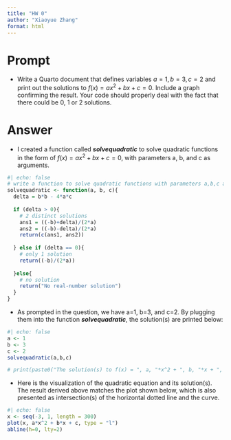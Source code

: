 ```yaml
---
title: "HW 0"
author: "Xiaoyue Zhang"
format: html
---
```


# Prompt

-   Write a Quarto document that defines variables $a=1, b=3, c=2$ and print out the solutions to $f(x) = ax^2+bx+c=0$. Include a graph confirming the result. Your code should properly deal with the fact that there could be 0, 1 or 2 solutions.

# Answer

-   I created a function called ***solvequadratic*** to solve quadratic functions in the form of $f(x) = ax^2+bx+c=0$, with parameters a, b, and c as arguments.

```r
#| echo: false
# write a function to solve quadratic functions with parameters a,b,c as arguments of the function
solvequadratic <- function(a, b, c){
  delta = b*b - 4*a*c
  
  if (delta > 0){ 
    # 2 distinct solutions
    ans1 = ((-b)+delta)/(2*a)
    ans2 = ((-b)-delta)/(2*a)
    return(c(ans1, ans2))
    
  } else if (delta == 0){ 
    # only 1 solution
    return((-b)/(2*a))
    
  }else{ 
    # no solution
    return("No real-number solution")
  }
}
```

-   As prompted in the question, we have a=1, b=3, and c=2. By plugging them into the function ***solvequadratic***, the solution(s) are printed below:

```r
#| echo: false
a <- 1
b <- 3
c <- 2
solvequadratic(a,b,c)

# print(paste0("The solution(s) to f(x) = ", a, "*x^2 + ", b, "*x + ", c, " is(are) ", res))
```

-   Here is the visualization of the quadratic equation and its solution(s). The result derived above matches the plot shown below, which is also presented as intersection(s) of the horizontal dotted line and the curve.

```r
#| echo: false
x <- seq(-3, 1, length = 300)
plot(x, a*x^2 + b*x + c, type = "l")
abline(h=0, lty=2)
```
